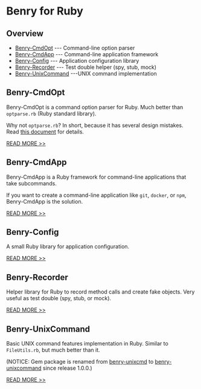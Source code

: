 # Benry for Ruby


## Overview

* [Benry-CmdOpt](#benry-cmdopt) --- Command-line option parser
* [Benry-CmdApp](#benry-cmdapp) --- Command-line application framework
* [Benry-Config](#benry-config) --- Application configuration library
* [Benry-Recorder](#benry-recorder) --- Test double helper (spy, stub, mock)
* [Benry-UnixCommand](#benry-unixcommand) ---UNIX command implementation


## Benry-CmdOpt

Benry-CmdOpt is a command option parser for Ruby.
Much better than ``optparse.rb`` (Ruby standard library).

Why not ``optparse.rb``? In short, because it has several design mistakes.
Read [this document](benry-cmdopt.html#why-not-optparserb) for details.

[READ MORE >>](benry-cmdopt.html)


## Benry-CmdApp

Benry-CmdApp is a Ruby framework for command-line applications that take subcommands.

If you want to create a command-line application like ``git``, ``docker``, or ``npm``,
Benry-CmdApp is the solution.

[READ MORE >>](benry-cmdapp.html)


## Benry-Config

A small Ruby library for application configuration.

[READ MORE >>](benry-config.html)


## Benry-Recorder

Helper library for Ruby to record method calls and create fake objects.
Very useful as test double (spy, stub, or mock).

[READ MORE >>](benry-recorder.html)


## Benry-UnixCommand

Basic UNIX command features implementation in Ruby.
Similar to ``FileUtils.rb``, but much better than it.

(NOTICE: Gem package is renamed from [benry-unixcmd](https://rubygems.org/gems/benry-unixcmd) to [benry-unixcommand](https://rubygems.org/gems/benry-unixcommand) since release 1.0.0.)

[READ MORE >>](benry-unixcommand.html)
